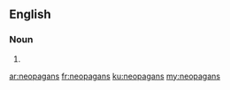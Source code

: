 ==English==

===Noun===
{{head|en|plural}}

# {{plural of|neopagan|lang=en|nocat=1}}

[[ar:neopagans]]
[[fr:neopagans]]
[[ku:neopagans]]
[[my:neopagans]]